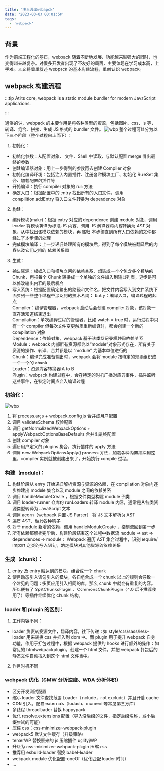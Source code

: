 ```yaml
---
title: '浅入浅出webapck'
date: '2023-03-03 00:01:58'
tags:
  - 'webpack'
---
```


## 背景

作为前端工程化的基石，webpack 随着不断地发展，功能越来越强大的同时，也变得越来越复杂。对很多开发者出现了不友好的局面，主要体现在学习成本高，上手难。本文将着重叙述 webpack 的基本构建流程，重新认识 webpack。

## webpack 构建流程

:::tip 
At its core, webpack is a static module bundler for modern JavaScript applications. 

::: 

通俗的讲，webpack 的主要作用是将各种类型的资源，包括图片、css、js 等，转译、组合、拼接、生成 JS 格式的 bundler 文件。 ![wbp](/images/js/wbp1.png) 整个过程可以分为以下三个阶段（整个过程自上而下）：

1. 初始化：

- 初始化参数：从配置对象、 文件、Shell 中读取，与默认配置 merge 得出最终的参数
- 创建编译器对象：用上一步得到的参数再去创建 Compiler 对象
- 初始化编译环境：包括注入内置插件、注册各种模块工厂、初始化 RuleSet 集合、加载配置的插件等
- 开始编译：执行 compiler 对象的 run 方法
- 确定入口：根据配置中的 entry 找出所有的入口文件，调用 compilition.addEntry 将入口文件转换为 dependence 对象

2. 构建：

- 编译模块(make)：根据 entry 对应的 dependence 创建 module 对象，调用 loader 将模块转译为标准 JS 内容，调用 JS 解释器将内容转换为 AST 对象，从中找出该模块依赖的模块，再 递归 本步骤直到所有入口依赖的文件都经过了本步骤的处理
- 完成模块编译：上一步递归处理所有的模块后，得到了每个模块被翻译后的内容以及它们之间的 依赖关系图

3. 生成：

- 输出资源：根据入口和模块之间的依赖关系，组装成一个个包含多个模块的 Chunk，再把每个 Chunk 转换成一个单独的文件加入到输出列表，这步是可以修改输出内容的最后机会
- 写入系统：根据配置确定输出的路径和文件名，把文件内容写入到文件系统下面罗列一些整个过程中涉及到的技术名词： Entry：编译入口，编译过程的起点<br/> Compiler：编译管理器，webpack 启动后会创建 compiler 对象，该对象一直存活知道结束退出<br/> Compilation：单次编译过程的管理器，比如 watch = true 时，运行过程中只有一个 compiler 但每次文件变更触发重新编译时，都会创建一个新的 compilation 对象<br/> Dependence：依赖对象，webpack 基于该类型记录模块间依赖关系<br/> Module：webpack 内部所有资源都会以“module”对象形式存在，所有关于资源的操作、转译、合并都是以 “module” 为基本单位进行的<br/> Chunk：编译完成准备输出时，webpack 会将 module 按特定的规则组织成一个一个的 chunk<br/> Loader：资源内容转换器:A to B<br/> Plugin：webpack 构建过程中，会在特定的时机广播对应的事件，插件监听这些事件，在特定时间点介入编译过程

### 初始化：

![wbp](/images/js/wbp2.png)

1. 将 process.args + webpack.config.js 合并成用户配置
2. 调用 validateSchema 校验配置
3. 调用 getNormalizedWebpackOptions + applyWebpackOptionsBaseDefaults 合并出最终配置
4. 创建 compiler 对象
5. 遍历用户定义的 plugins 集合，执行插件的 apply 方法
6. 调用 new WebpackOptionsApply().process 方法，加载各种内置插件到这里，compiler 实例就被创建出来了，开始执行 compile 过程。

### 构建（module)：

1. 构建阶段从 entry 开始递归解析资源与资源的依赖，在 compilation 对象内逐步构建出 module 集合以及 module 之间的依赖关系
2. 调用 handleModuleCreate ，根据文件类型构建 module 子类
3. 调用 loader-runner 仓库的 runLoaders 转译 module 内容，通常是从各类资源类型转译为 JavaScript 文本
4. 调用 acorn（webpack 内置 JS Parser） 将 JS 文本解析为 AST
5. 遍历 AST，触发各种钩子
6. 对于 module 新增的依赖，调用 handleModuleCreate ，控制流回到第一步
7. 所有依赖都解析完毕后，构建阶段结束这个过程中数据流 module => ast => dependences => module： Webpack 遍历 AST 集合过程中，识别 require/ import 之类的导入语句，确定模块对其他资源的依赖关系

### 生成（chunk）：

1. entry 及 entry 触达到的模块，组合成一个 chunk
2. 使用动态引入语句引入的模块，各自组合成一个 chunk 以上的规则会导致一个常见的问题：多页应用引入相同的库，那么 chunk 中就会有重复的内容。所以便有了 SplitChunksPlugin 、CommonsChunkPlugin（4.0 后不推荐使用了）等插件继续优化 chunk 结构。

### loader 和 plugin 的区别：

1. 工作内容不同：

- loader 负责转换源文件，翻译内容，往下传递：如 style/css/sass/less-loader 用来转换 css 并插入到 dom 中。而 plugin 用于提升 webpack 自身功能，作用于打包过程中，根据 webpack 提供的 hooks 进行额外的操作：如常见的 htmlwebpackplugin，创建一个 html 文件，并把 webpack 打包后的静态文件自动插入到这个 html 文件当中。

2. 作用时机不同

### webpack 优化（SMW 分析速度、WBA 分析体积）

- 区分开发测试配置
- 缩⼩ loader ⽂件查找范围 Loader（include，not exclude）并且开启 cache
- CDN 引入。配置 externals（lodash、moment 等常见第三方库）
- 多线程 threadloader 替换 happypack
- 优化 resolve.extensions 配置（导入没后缀的文件，指定后缀名称，减小后缀尝试的可能）
- 压缩 css：css-minimizer-webpack-plugin
- webpack5 默认文件缓存（升级策略）
- terserWP 替换原来的 js 压缩插件 uglifyjWP
- 升级为 css-minimizer-webpack-plugin 压缩 css
- 推荐用 esbuild-loader 替换 babel-loader
- webpack module 优化配置-oneOf（优化匹配 loader 时间）
- ...
